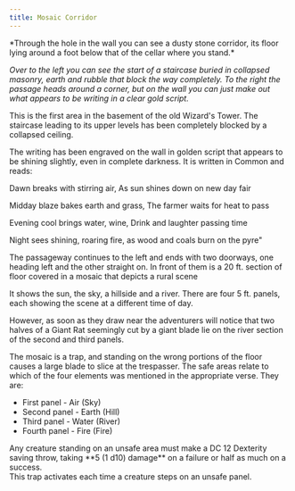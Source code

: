 ```yaml
---
title: Mosaic Corridor
---
```



<Aside title="Flavour Text">
*Through the hole in the wall you can see a dusty stone corridor, its floor lying around a foot below that of the cellar where you stand.*

*Over to the left you can see the start of a staircase buried in collapsed masonry, earth and rubble that block the way completely. To the right the passage heads around a corner, but on the wall you can just make out what appears to be writing in a clear gold script.*
</Aside>

This is the first area in the basement of the old Wizard's Tower. The staircase leading to its upper levels has been completely blocked by a collapsed ceiling.

The writing has been engraved on the wall in golden script that appears to be shining slightly, even in complete darkness. It is written in Common and reads:


<Aside type="tip" title="Golden Script">
Dawn breaks with stirring air,
As sun shines down on new day fair

Midday blaze bakes earth and grass,
The farmer waits for heat to pass

Evening cool brings water, wine,
Drink and laughter passing time

Night sees shining, roaring fire, 
as wood and coals burn on the pyre"
</Aside>

The passageway continues to the left and ends with two doorways, one heading left and the other straight on. In front of them is a 20 ft. section of floor covered in a mosaic that depicts a rural scene

It shows the sun, the sky, a hillside and a river. There are four 5 ft. panels, each showing the scene at a different time of day.

However, as soon as they draw near the adventurers will notice that two halves of a Giant Rat seemingly cut by a giant blade lie on the river section of the second and third panels.

The mosaic is a trap, and standing on the wrong portions of the floor causes a large blade to slice at the trespasser. The safe areas relate to which of the four elements was mentioned in the appropriate verse. They are:
- First panel - Air (Sky)
- Second panel - Earth (Hill)
- Third panel - Water (River)
- Fourth panel - Fire (Fire)

<Aside type="danger" title="Unsafe Floor area (1d10 damage): DC 12 Dexterity Save">
Any creature standing on an unsafe area must make a DC 12 Dexterity saving throw, taking **5 (1 d10) damage** on a failure or half as much on a success.
</Aside>
This trap activates each time a creature steps on an unsafe panel.